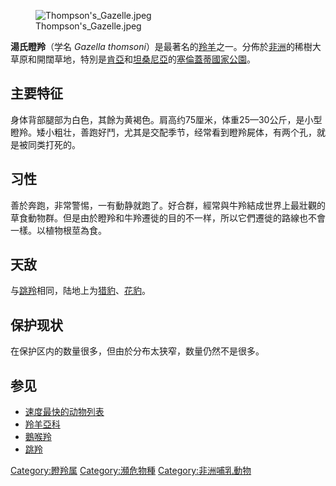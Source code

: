 {{Speciesbox 
| name = 湯氏瞪羚
| image = Thompson's_Gazelle.jpg
| image_width = 250px
| image_caption = 汤氏瞪羚
| status = NT
| status_system = iucn3.1
| genus = Gazella
| species = thomsoni
| authority = ([[Albert_C._L._G._Günther|Günther]], 1884)
}}
[[File:Thompson's_Gazelle.jpeg|thumb]]

'''湯氏瞪羚'''（学名 ''Gazella thomsoni''）是最著名的[[羚羊|羚羊]]之一。分佈於[[非洲|非洲]]的稀樹大草原和開闊草地，特別是[[肯亞|肯亞]]和[[坦桑尼亞|坦桑尼亞]]的[[塞倫蓋蒂國家公園|塞倫蓋蒂國家公園]]。

== 主要特征 ==
身体背部腿部为白色，其餘为黄褐色。肩高约75厘米，体重25—30公斤，是小型瞪羚。矮小粗壮，善跑好鬥，尤其是交配季节，经常看到瞪羚屍体，有两个孔，就是被同类打死的。

== 习性 ==
善於奔跑，非常警惕，一有動静就跑了。好合群，經常與牛羚結成世界上最壯觀的草食動物群。但是由於瞪羚和牛羚遷徙的目的不一样，所以它們遷徙的路線也不會一樣。以植物根莖為食。

== 天敌 ==
与[[跳羚|跳羚]]相同，陆地上为[[猎豹|猎豹]]、[[花豹|花豹]]。

== 保护现状 ==
在保护区内的数量很多，但由於分布太狭窄，数量仍然不是很多。

== 参见 ==
{{Commons and category|Eudorcas thomsonii|汤氏瞪羚|Eudorcas thomsonii}}
{{Wikispecies|Eudorcas_thomsonii}}
* [[速度最快的动物列表|速度最快的动物列表]]
* [[羚羊亞科|羚羊亞科]]
* [[鵝喉羚|鵝喉羚]]
* [[跳羚|跳羚]]
{{Taxonbar|from=Q271705}}

[[Category:瞪羚属|Category:瞪羚属]]
[[Category:瀕危物種|Category:瀕危物種]]
[[Category:非洲哺乳動物|Category:非洲哺乳動物]]